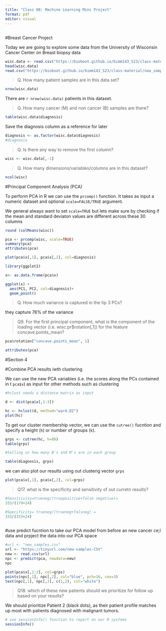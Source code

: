 ```yaml
---
title: "Class 08: Machine Learning Mini Project"
format: pdf
editor: visual
---
```



## 

#Breast Cancer Project

Today we are going to explore some data from the University of Wisconsin Cancer Center on Breast biopsy data

```r
wisc.data <- read.csv("https://bioboot.github.io/bimm143_S23/class-material/WisconsinCancer.csv", row.names = 1)
head(wisc.data)
read.csv("https://bioboot.github.io/bimm143_S23/class-material/new_samples.csv")
```

>Q. How many patient samples are in this data set?

```r
nrow(wisc.data)
```

There are `r nrow(wisc.data)` patients in this dataset.


>Q. How many cancer (M) and non cancer (B) samples are there?

```r
table(wisc.data$diagnosis)
```

Save the diagnosis column as a reference for later

```r
diagnosis <- as.factor(wisc.data$diagnosis)
#diagnosis

```

>Q. Is there any way to remove the first column?

```r
wisc <- wisc.data[,-1]
```

>Q. How many dimensions/variables/columns are in this dataset?

```r
ncol(wisc)
```

#Principal Component Analysis (PCA)

To perform PCA in R we can use the `prcomp()` function. It takes as input a numeric dataset and optional `scale=FALSE/TRUE` argument.

We general always want to set `scale=TRUE` but lets make sure by checking if the mean and standard deviaton values are different across these 30 columns

```r
round (colMeans(wisc))
```

```r
pca <- prcomp(wisc, scale=TRUE)
summary(pca)
attributes(pca)
```

```r
plot(pca$x[,1], pca$x[,2], col=diagnosis)
```

```r
library(ggplot2)

x<- as.data.frame(pca$x)

ggplot(x) + 
  aes(PC1, PC2, col=diagnosis)+
  geom_point()
```

>Q. How much variance is captured in the tip 3 PCs?

they capture 76% of the variance

>Q9.  For the first principal component, what is the component of the loading vector (i.e. wisc.pr$rotation[,1]) for the feature concave.points_mean?

```r
pca$rotation["concave.points_mean", 1]
```

```r
attributes(pca)
```

#Section 4

#Combine PCA results iwth clustering

We can use the new PCA variables (i.e. the scores along the PCs contained in t `pca$x`) as input for other methods such as clustering
```r
#hclust needs a distance matrix as input

d <- dist(pca$x[,1:3])

hc <- hclust(d, method="ward.D2")
plot(hc)
```


To get our cluster membership vector, we can use the `cutree()` fucntion and specify a height (`h`) or number of groups (`k`).

```r
grps <- cutree(hc, h=80)
table(grps)
```


```r
#telling us how many B's and M's are in each group

table(diagnosis, grps)
```

we can also plot our results using out clusterig vector `grps`

```r
plot(pca$x[,1], pca$x[,2], col=grps)
```


>Q17. what is the specificity and sensitivity of out curretn results?

```r
#Sensitivity=trueneg/(truepositive+false negative)= 
333/(179+24)

#Specificity= trueneg/(trueneg+falsneg) = 
333/(333+24)
 
```


#use predict fucntion to take our PCA model from before an new cancer ce;l data and prpject the data into our PCA space

```r
#url <- "new_samples.csv"
url <- "https://tinyurl.com/new-samples-CSV"
new <- read.csv(url)
npc <- predict(pca, newdata=new)
npc
```

```r
plot(pca$x[,1:2], col=grps)
points(npc[,1], npc[,2], col="blue", pch=16, cex=3)
text(npc[,1], npc[,2], c(1,2), col="white")
```


>Q18. which of these new patients should we prioritize for follow up based on your results?
 
 We should prioritize Patient 2 (black dots), as their patient profile matches up most with patients diagnosed with malignant tumors. 
 
 
```r
# use sessionInfo() function to report on our R systems 
sessionInfo()
```

